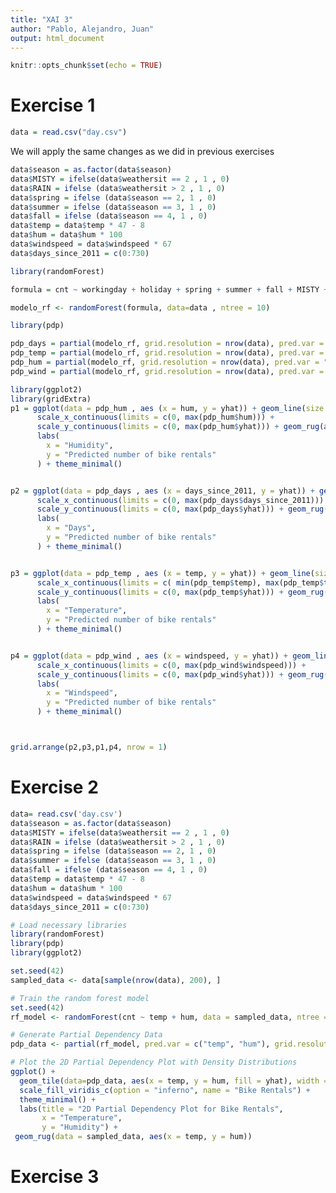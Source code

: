 ---
title: "XAI 3"
author: "Pablo, Alejandro, Juan"
output: html_document
---

```{r setup, include=FALSE}
knitr::opts_chunk$set(echo = TRUE)
```



# Exercise 1


```{r}
data = read.csv("day.csv")

```

We will apply the same changes as we did in previous exercises

```{r}
data$season = as.factor(data$season)
data$MISTY = ifelse(data$weathersit == 2 , 1 , 0)
data$RAIN = ifelse (data$weathersit > 2 , 1 , 0)
data$spring = ifelse (data$season == 2, 1 , 0)
data$summer = ifelse (data$season == 3, 1 , 0)
data$fall = ifelse (data$season == 4, 1 , 0)
data$temp = data$temp * 47 - 8
data$hum = data$hum * 100
data$windspeed = data$windspeed * 67
data$days_since_2011 = c(0:730)
```


```{r}
library(randomForest)

formula = cnt ~ workingday + holiday + spring + summer + fall + MISTY + RAIN + temp + hum + windspeed + days_since_2011

modelo_rf <- randomForest(formula, data=data , ntree = 10)
```


```{r}
library(pdp)

pdp_days = partial(modelo_rf, grid.resolution = nrow(data), pred.var = "days_since_2011")
pdp_temp = partial(modelo_rf, grid.resolution = nrow(data), pred.var = "temp")
pdp_hum = partial(modelo_rf, grid.resolution = nrow(data), pred.var = "hum")
pdp_wind = partial(modelo_rf, grid.resolution = nrow(data), pred.var = "windspeed")


```



```{r}
library(ggplot2)
library(gridExtra)
p1 = ggplot(data = pdp_hum , aes (x = hum, y = yhat)) + geom_line(size = 1.5)+ 
      scale_x_continuous(limits = c(0, max(pdp_hum$hum))) + 
      scale_y_continuous(limits = c(0, max(pdp_hum$yhat))) + geom_rug(aes( x = data$hum) ,sides = 'b') +
      labs(
        x = "Humidity",
        y = "Predicted number of bike rentals"
      ) + theme_minimal()


p2 = ggplot(data = pdp_days , aes (x = days_since_2011, y = yhat)) + geom_line(size = 1.5)+ 
      scale_x_continuous(limits = c(0, max(pdp_days$days_since_2011))) + 
      scale_y_continuous(limits = c(0, max(pdp_days$yhat))) + geom_rug(aes(data$days_since_2011) , sides = 'b') +
      labs(
        x = "Days",
        y = "Predicted number of bike rentals"
      ) + theme_minimal()


p3 = ggplot(data = pdp_temp , aes (x = temp, y = yhat)) + geom_line(size = 1.5)+ 
      scale_x_continuous(limits = c( min(pdp_temp$temp), max(pdp_temp$temp))) + 
      scale_y_continuous(limits = c(0, max(pdp_temp$yhat))) + geom_rug(aes(x = data$temp) ,sides = 'b') +
      labs(
        x = "Temperature",
        y = "Predicted number of bike rentals"
      ) + theme_minimal()


p4 = ggplot(data = pdp_wind , aes (x = windspeed, y = yhat)) + geom_line(size = 1.5)+ 
      scale_x_continuous(limits = c(0, max(pdp_wind$windspeed))) + 
      scale_y_continuous(limits = c(0, max(pdp_wind$yhat))) + geom_rug(aes(x = data$windspeed) , sides = 'b') +
      labs(
        x = "Windspeed",
        y = "Predicted number of bike rentals"
      ) + theme_minimal()



grid.arrange(p2,p3,p1,p4, nrow = 1)
```


# Exercise 2


```{r}
data= read.csv('day.csv')
data$season = as.factor(data$season)
data$MISTY = ifelse(data$weathersit == 2 , 1 , 0)
data$RAIN = ifelse (data$weathersit > 2 , 1 , 0)
data$spring = ifelse (data$season == 2, 1 , 0)
data$summer = ifelse (data$season == 3, 1 , 0)
data$fall = ifelse (data$season == 4, 1 , 0)
data$temp = data$temp * 47 - 8
data$hum = data$hum * 100
data$windspeed = data$windspeed * 67
data$days_since_2011 = c(0:730)
```

```{r}
# Load necessary libraries
library(randomForest)
library(pdp)
library(ggplot2)

set.seed(42)
sampled_data <- data[sample(nrow(data), 200), ]

# Train the random forest model
set.seed(42)
rf_model <- randomForest(cnt ~ temp + hum, data = sampled_data, ntree = 10)

# Generate Partial Dependency Data
pdp_data <- partial(rf_model, pred.var = c("temp", "hum"), grid.resolution = 100)

# Plot the 2D Partial Dependency Plot with Density Distributions
ggplot() +
  geom_tile(data=pdp_data, aes(x = temp, y = hum, fill = yhat), width = 1.5, height = 1.5) +
  scale_fill_viridis_c(option = "inferno", name = "Bike Rentals") +
  theme_minimal() +
  labs(title = "2D Partial Dependency Plot for Bike Rentals",
       x = "Temperature",
       y = "Humidity") +
 geom_rug(data = sampled_data, aes(x = temp, y = hum))


```





# Exercise 3



```{r}

```

